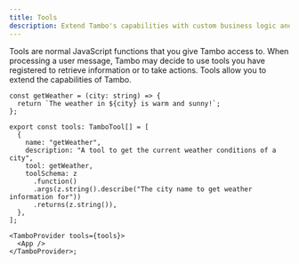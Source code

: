 ```yaml
---
title: Tools
description: Extend Tambo's capabilities with custom business logic and API integrations.
---
```


Tools are normal JavaScript functions that you give Tambo access to. When processing a user message, Tambo may decide to use tools you have registered to retrieve information or to take actions. Tools allow you to extend the capabilities of Tambo.

```tsx
const getWeather = (city: string) => {
  return `The weather in ${city} is warm and sunny!`;
};

export const tools: TamboTool[] = [
  {
    name: "getWeather",
    description: "A tool to get the current weather conditions of a city",
    tool: getWeather,
    toolSchema: z
      .function()
      .args(z.string().describe("The city name to get weather information for"))
      .returns(z.string()),
  },
];

<TamboProvider tools={tools}>
  <App />
</TamboProvider>;
```


<LearnMore
  title="More about tools"
  description="Learn how to define tools and register them with Tambo"
  href="/docs/concepts/tools/adding-tools"
/>
